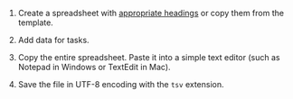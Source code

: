 1. Create a spreadsheet with [appropriate headings](#structure) or copy them from the template.

1. Add data for tasks.

1. Copy the entire spreadsheet. Paste it into a simple text editor (such as Notepad in Windows or TextEdit in Mac).

1. Save the file in UTF-8 encoding with the `tsv` extension.